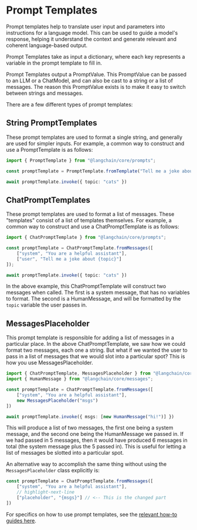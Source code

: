 # Prompt Templates

Prompt templates help to translate user input and parameters into instructions for a language model.
This can be used to guide a model's response, helping it understand the context and generate relevant and coherent language-based output.

Prompt Templates take as input a dictionary, where each key represents a variable in the prompt template to fill in.

Prompt Templates output a PromptValue. This PromptValue can be passed to an LLM or a ChatModel, and can also be cast to a string or a list of messages.
The reason this PromptValue exists is to make it easy to switch between strings and messages.

There are a few different types of prompt templates:

## String PromptTemplates

These prompt templates are used to format a single string, and generally are used for simpler inputs.
For example, a common way to construct and use a PromptTemplate is as follows:

```typescript
import { PromptTemplate } from "@langchain/core/prompts";

const promptTemplate = PromptTemplate.fromTemplate("Tell me a joke about {topic}")

await promptTemplate.invoke({ topic: "cats" })
```

## ChatPromptTemplates

These prompt templates are used to format a list of messages. These "templates" consist of a list of templates themselves.
For example, a common way to construct and use a ChatPromptTemplate is as follows:

```typescript
import { ChatPromptTemplate } from "@langchain/core/prompts";

const promptTemplate = ChatPromptTemplate.fromMessages([
    ["system", "You are a helpful assistant"],
    ["user", "Tell me a joke about {topic}"]
]);

await promptTemplate.invoke({ topic: "cats" })
```

In the above example, this ChatPromptTemplate will construct two messages when called.
The first is a system message, that has no variables to format.
The second is a HumanMessage, and will be formatted by the `topic` variable the user passes in.

## MessagesPlaceholder

<span data-heading-keywords="messagesplaceholder"></span>

This prompt template is responsible for adding a list of messages in a particular place.
In the above ChatPromptTemplate, we saw how we could format two messages, each one a string.
But what if we wanted the user to pass in a list of messages that we would slot into a particular spot?
This is how you use MessagesPlaceholder.

```typescript
import { ChatPromptTemplate, MessagesPlaceholder } from "@langchain/core/prompts";
import { HumanMessage } from "@langchain/core/messages";

const promptTemplate = ChatPromptTemplate.fromMessages([
    ["system", "You are a helpful assistant"],
    new MessagesPlaceholder("msgs")
])

await promptTemplate.invoke({ msgs: [new HumanMessage("hi!")] })
```

This will produce a list of two messages, the first one being a system message, and the second one being the HumanMessage we passed in.
If we had passed in 5 messages, then it would have produced 6 messages in total (the system message plus the 5 passed in).
This is useful for letting a list of messages be slotted into a particular spot.

An alternative way to accomplish the same thing without using the `MessagesPlaceholder` class explicitly is:

```typescript
const promptTemplate = ChatPromptTemplate.fromMessages([
    ["system", "You are a helpful assistant"],
    // highlight-next-line
    ["placeholder", "{msgs}"] // <-- This is the changed part
])
```

For specifics on how to use prompt templates, see the [relevant how-to guides here](/docs/how_to/#prompt-templates).
